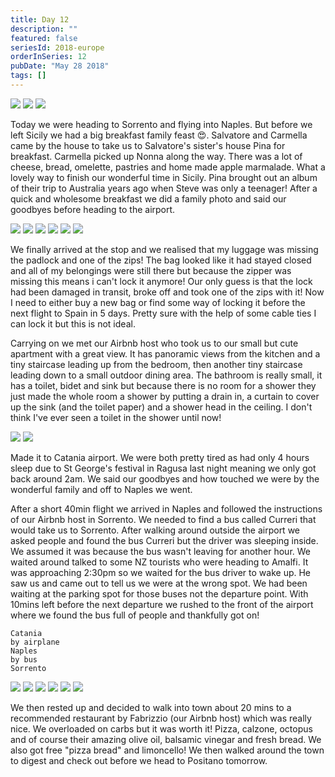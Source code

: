 ```yaml
---
title: Day 12
description: ""
featured: false
seriesId: 2018-europe
orderInSeries: 12
pubDate: "May 28 2018"
tags: []
---
```



<Grid columns={3}>
  <Img
    src="/src/content/travel/2018-europe/assets/e6fa2c73-de83-4db0-91a3-cd6b0436ded4-96677edd6dcde912e241b99a1ff9b30649fcfb88.jpg"
    colSpan={2}
    rowSpan={2}
  />
  <Img src="/src/content/travel/2018-europe/assets/c6810306-7dfd-4383-a4fe-2100a533ec07-e604d84a6457cc22cd9a307d1a746e74ac8c24c8.jpg" />
  <Img src="/src/content/travel/2018-europe/assets/7793dbed-6479-4e9c-a29b-01d63dc47b4a-e2652c9eb34b2230bcd2770d1169c0c3258d4274.jpg" />
</Grid>

Today we were heading to Sorrento and flying into Naples. But before we left Sicily we had a big breakfast family feast 😍. Salvatore and Carmella came by the house to take us to Salvatore's sister's house Pina for breakfast. Carmella picked up Nonna along the way. There was a lot of cheese, bread, omelette, pastries and home made apple marmalade. What a lovely way to finish our wonderful time in Sicily. Pina brought out an album of their trip to Australia years ago when Steve was only a teenager! After a quick and wholesome breakfast we did a family photo and said our goodbyes before heading to the airport.

<Grid columns={3}>
  <Img
    src="/src/content/travel/2018-europe/assets/5d8c27e7-1671-4f0a-a4b3-8e4504838c51-10272234bf8162d30e056c3bf9c6d47c083857fa.jpg"
    colSpan={2}
    rowSpan={2}
  />
  <Img src="/src/content/travel/2018-europe/assets/c2b328c7-70e5-4dfa-b775-ae646aff6755-56886ccf983902623d1eacf224f6354551595917.jpg" />
  <Img src="/src/content/travel/2018-europe/assets/d8dbe602-d054-4992-8901-59e97abdea52-c25a6eaca604701106b70acfe3cc499dbbb403b2.jpg" />
  <Img src="/src/content/travel/2018-europe/assets/22e803f9-c5ab-42e1-8e60-3b58f84f2fa5-5708da9b651c703b5354f8760c534eecf86449b1.jpg" />
  <Img src="/src/content/travel/2018-europe/assets/79b256cf-4ce9-4c06-853e-65832e1c433f-2932f7a88d8e70806ee6a3b44d57ce68b946e895.jpg" />
  <Img src="/src/content/travel/2018-europe/assets/90eefac9-aa78-46d2-9390-a00bb96f5f1e-ccdb346beb185c22fc629fc0073d1ef74894d01e.jpg" />
</Grid>

We finally arrived at the stop and we realised that my luggage was missing the padlock and one of the zips! The bag looked like it had stayed closed and all of my belongings were still there but because the zipper was missing this means i can't lock it anymore! Our only guess is that the lock had been damaged in transit, broke off and took one of the zips with it! Now I need to either buy a new bag or find some way of locking it before the next flight to Spain in 5 days. Pretty sure with the help of some cable ties I can lock it but this is not ideal.

Carrying on we met our Airbnb host who took us to our small but cute apartment with a great view. It has panoramic views from the kitchen and a tiny staircase leading up from the bedroom, then another tiny staircase leading down to a small outdoor dining area. The bathroom is really small, it has a toilet, bidet and sink but because there is no room for a shower they just made the whole room a shower by putting a drain in, a curtain to cover up the sink (and the toilet paper) and a shower head in the ceiling. I don't think I've ever seen a toilet in the shower until now!

<Grid columns={2}>
  <Img src="/src/content/travel/2018-europe/assets/c3760609-7d5e-4905-8b09-d4078ac1d067-a12e980067f31f924994b21630a4d82c67102587.jpg" />
  <Img src="/src/content/travel/2018-europe/assets/d4c6a85a-754e-430f-ad4f-81057b9ba2fa-2435e45ef4ac8223860d37a5440670916be88f6d.jpg" />
</Grid>

Made it to Catania airport. We were both pretty tired as had only 4 hours sleep due to St George's festival in Ragusa last night meaning we only got back around 2am. We said our goodbyes and how touched we were by the wonderful family and off to Naples we went.

After a short 40min flight we arrived in Naples and followed the instructions of our Airbnb host in Sorrento. We needed to find a bus called Curreri that would take us to Sorrento. After walking around outside the airport we asked people and found the bus Curreri but the driver was sleeping inside. We assumed it was because the bus wasn't leaving for another hour. We waited around talked to some NZ tourists who were heading to Amalfi. It was approaching 2:30pm so we waited for the bus driver to wake up. He saw us and came out to tell us we were at the wrong spot. We had been waiting at the parking spot for those buses not the departure point. With 10mins left before the next departure we rushed to the front of the airport where we found the bus full of people and thankfully got on!

```
Catania
by airplane
Naples
by bus
Sorrento
```

<Grid columns={3}>
  <Img
    src="/src/content/travel/2018-europe/assets/5a49f9c2-d9ba-4696-aae6-d3db67176e1f-7d5945013e9cfe1216f3d9fd0fdc28b073cbbba2.jpg"
    colSpan={2}
    rowSpan={2}
  />
  <Img src="/src/content/travel/2018-europe/assets/c3a8a160-1ad0-4390-87e2-ade5328b170a-e130621126b7370e50e1c257525398b732cba187.jpg" />
  <Img src="/src/content/travel/2018-europe/assets/39276d8b-870c-4f8e-9aa5-e1bf953f5d44-8896daa46312e911846c752fca7b8d02cab62849.jpg" />
  <Img src="/src/content/travel/2018-europe/assets/63a2276c-50db-4ed5-b2f9-7129ef81cd75-256b1ea3ae3a18566d98191849e99495b3b4261c.jpg" />
  <Img src="/src/content/travel/2018-europe/assets/5ffdb0f5-fb95-4725-b362-170f64470f11-dec1bf6a7f68de1cb8857745d51f89749d04d746.jpg" />
  <Img src="/src/content/travel/2018-europe/assets/a5c2e3da-974f-4fd0-baa3-860203795cfe-81d0382626379ed710b82c7f4f67255b0d2e782f.jpg" />
</Grid>

We then rested up and decided to walk into town about 20 mins to a recommended restaurant by Fabrizzio (our Airbnb host) which was really nice. We overloaded on carbs but it was worth it! Pizza, calzone, octopus and of course their amazing olive oil, balsamic vinegar and fresh bread. We also got free "pizza bread" and limoncello! We then walked around the town to digest and check out before we head to Positano tomorrow.
